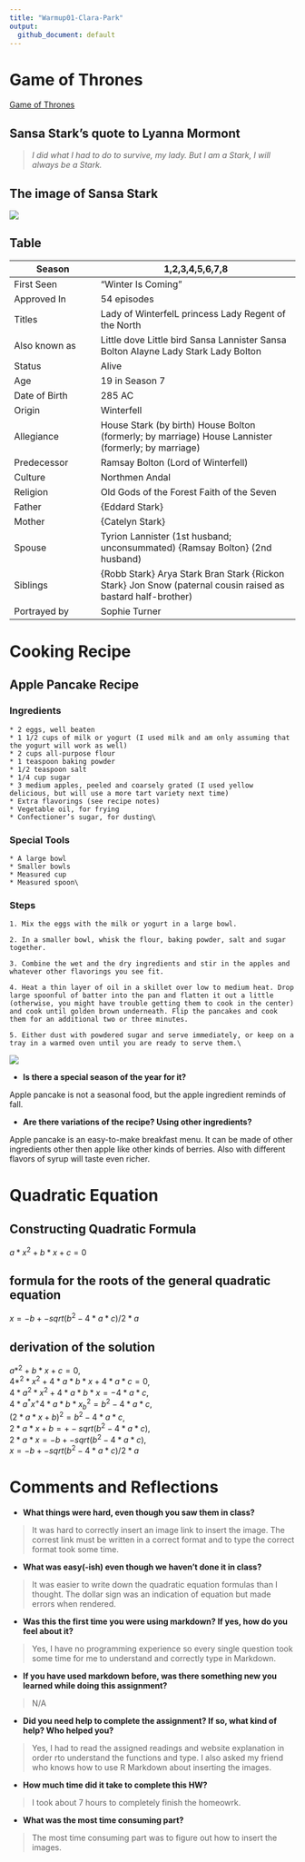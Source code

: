 ```yaml
---
title: "Warmup01-Clara-Park"
output:
  github_document: default
---
```


# Game of Thrones\

[Game of Thrones](http://gameofthrones.wikia.com/wiki/Game_of_Thrones_Wiki)\

## Sansa Stark's quote to Lyanna Mormont

> *I did what I had to do to survive, my lady. But I am a Stark, I will always be a Stark.*\

## The image of Sansa Stark

![](https://vignette.wikia.nocookie.net/gameofthrones/images/7/7e/Sansastark706.jpg)



## Table

Season | 1,2,3,4,5,6,7,8
-------|----------------
First Seen | "Winter Is Coming"
Approved In | 54 episodes
Titles | Lady of WinterfelL    princess    Lady Regent of the North
Also known as | Little dove    Little bird    Sansa Lannister    Sansa Bolton    Alayne    Lady Stark    Lady Bolton
Status | Alive
Age | 19 in Season 7
Date of Birth | 285 AC
Origin | Winterfell
Allegiance | House Stark (by birth)    House Bolton (formerly; by marriage)    House Lannister (formerly; by marriage)
Predecessor | Ramsay Bolton (Lord of Winterfell)
Culture | Northmen    Andal
Religion |Old Gods of the Forest    Faith of the Seven
Father | {Eddard Stark}
Mother | {Catelyn Stark}
Spouse | Tyrion Lannister (1st husband; unconsummated)    {Ramsay Bolton} (2nd husband)
Siblings | {Robb Stark}    Arya Stark    Bran Stark    {Rickon Stark}    Jon Snow (paternal cousin raised as bastard half-brother)
Portrayed by | Sophie Turner



# Cooking Recipe\

## Apple Pancake Recipe\

### Ingredients

    * 2 eggs, well beaten
    * 1 1/2 cups of milk or yogurt (I used milk and am only assuming that the yogurt will work as well)
    * 2 cups all-purpose flour
    * 1 teaspoon baking powder
    * 1/2 teaspoon salt
    * 1/4 cup sugar
    * 3 medium apples, peeled and coarsely grated (I used yellow delicious, but will use a more tart variety next time)
    * Extra flavorings (see recipe notes)
    * Vegetable oil, for frying
    * Confectioner’s sugar, for dusting\

### Special Tools 

    * A large bowl
    * Smaller bowls
    * Measured cup
    * Measured spoon\

### Steps

    1. Mix the eggs with the milk or yogurt in a large bowl.

    2. In a smaller bowl, whisk the flour, baking powder, salt and sugar together.

    3. Combine the wet and the dry ingredients and stir in the apples and whatever other flavorings you see fit.

    4. Heat a thin layer of oil in a skillet over low to medium heat. Drop large spoonful of batter into the pan and flatten it out a little (otherwise, you might have trouble getting them to cook in the center) and cook until golden brown underneath. Flip the pancakes and cook them for an additional two or three minutes.

    5. Either dust with powdered sugar and serve immediately, or keep on a tray in a warmed oven until you are ready to serve them.\


![](https://c1.staticflickr.com/4/3067/3015970277_1e4ef00f37_b.jpg)

* **Is there a special season of the year for it?**\

Apple pancake is not a seasonal food, but the apple ingredient reminds of fall.

* **Are there variations of the recipe? Using other ingredients?**\

Apple pancake is an easy-to-make breakfast menu. It can be made of other ingredients other then apple like other kinds of berries. Also with different flavors of syrup will taste even richer.\    

# Quadratic Equation

## Constructing Quadratic Formula

$a*x^2 + b*x + c = 0$


## formula for the roots of the general quadratic equation

$x = -b +- sqrt(b^2-4*a*c)/2*a$

## derivation of the solution

$a*^2 + b*x + c = 0$,    
$4*^2*x^2 + 4*a*b*x + 4*a*c = 0$,    
$4*a^2*x^2 + 4*a*b*x = -4*a*c$,    
$4*a^*x^ + 4*a*b*x _ b^2 = b^2 - 4*a*c$,    
$(2*a*x + b)^2 = b^2 - 4*a*c$,    
$2*a*x + b = +- sqrt(b^2 - 4*a*c)$,    
$2*a*x = -b +- sqrt(b^2 - 4*a*c)$,    
$x = -b +- sqrt(b^2 - 4*a*c)/2*a$


# **Comments and Reflections**

* **What things were hard, even though you saw them in class?**

> It was hard to correctly insert an image link to insert the image. The correst link must be written in a correct format and to type the correct format took some time.

* **What was easy(-ish) even though we haven’t done it in class?**

> It was easier to write down the quadratic equation formulas than I thought. The dollar sign was an indication of equation but made errors when rendered.

* **Was this the first time you were using markdown? If yes, how do you feel about it?**

> Yes, I have no programming experience so every single question took some time for me to understand and correctly type in Markdown.

* **If you have used markdown before, was there something new you learned while doing this assignment?**

 > N/A
 
* **Did you need help to complete the assignment? If so, what kind of help? Who helped you?**

> Yes, I had to read the assigned readings and website explanation in order rto understand the functions and type. I also asked my friend who knows how to use R Markdown about inserting the images.

* **How much time did it take to complete this HW?**

> I took about 7 hours to completely finish the homeowrk.

* **What was the most time consuming part?**

> The most time consuming part was to figure out how to insert the images.






